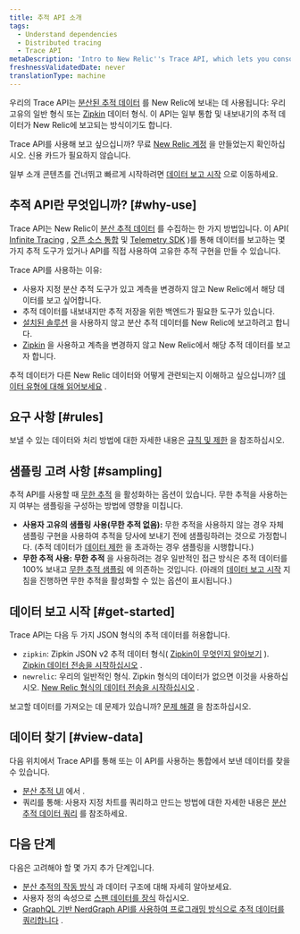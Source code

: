 ```yaml
---
title: 추적 API 소개
tags:
  - Understand dependencies
  - Distributed tracing
  - Trace API
metaDescription: 'Intro to New Relic''s Trace API, which lets you consolidate multiple sources of distributed tracing data in New Relic.'
freshnessValidatedDate: never
translationType: machine
---
```


우리의 Trace API는 [분산된 추적 데이터](/docs/understand-dependencies/distributed-tracing/get-started/introduction-distributed-tracing#definition) 를 New Relic에 보내는 데 사용됩니다: 우리 고유의 일반 형식 또는 [Zipkin](https://zipkin.io/) 데이터 형식. 이 API는 일부 통합 및 내보내기의 추적 데이터가 New Relic에 보고되는 방식이기도 합니다.

Trace API를 사용해 보고 싶으십니까? 무료 [New Relic 계정](https://newrelic.com/signup) 을 만들었는지 확인하십시오. 신용 카드가 필요하지 않습니다.

일부 소개 콘텐츠를 건너뛰고 빠르게 시작하려면 [데이터 보고 시작](#get-started) 으로 이동하세요.

## 추적 API란 무엇입니까? [#why-use]

Trace API는 New Relic이 [분산 추적 데이터](/docs/understand-dependencies/distributed-tracing/get-started/introduction-distributed-tracing) 를 수집하는 한 가지 방법입니다. 이 API( [Infinite Tracing](/docs/understand-dependencies/distributed-tracing/infinite-tracing/introduction-infinite-tracing) , [오픈 소스 통합](/docs/data-ingest-apis/get-data-new-relic/new-relic-sdks/telemetry-sdks-send-custom-telemetry-data-new-relic#external-data) 및 [Telemetry SDK](/docs/telemetry-sdks-send-custom-telemetry-data-new-relic) )를 통해 데이터를 보고하는 몇 가지 추적 도구가 있거나 API를 직접 사용하여 고유한 추적 구현을 만들 수 있습니다.

Trace API를 사용하는 이유:

* 사용자 지정 분산 추적 도구가 있고 계측을 변경하지 않고 New Relic에서 해당 데이터를 보고 싶어합니다.
* 추적 데이터를 내보내지만 추적 저장을 위한 백엔드가 필요한 도구가 있습니다.
* [설치된 솔루션](/docs/understand-dependencies/distributed-tracing/enable-configure/enable-distributed-tracing) 을 사용하지 않고 분산 추적 데이터를 New Relic에 보고하려고 합니다.
* [Zipkin](https://zipkin.io/) 을 사용하고 계측을 변경하지 않고 New Relic에서 해당 추적 데이터를 보고자 합니다.

추적 데이터가 다른 New Relic 데이터와 어떻게 관련되는지 이해하고 싶으십니까? [데이터 유형에 대해 읽어보세요](/docs/using-new-relic/data/understand-data/new-relic-data-types) .

## 요구 사항 [#rules]

보낼 수 있는 데이터와 처리 방법에 대한 자세한 내용은 [규칙 및 제한](/docs/apm/distributed-tracing/trace-api/trace-api-endpoint-requirements-limits) 을 참조하십시오.

## 샘플링 고려 사항 [#sampling]

추적 API를 사용할 때 [무한 추적](/docs/understand-dependencies/distributed-tracing/infinite-tracing/introduction-infinite-tracing) 을 활성화하는 옵션이 있습니다. 무한 추적을 사용하는지 여부는 샘플링을 구성하는 방법에 영향을 미칩니다.

* **사용자 고유의 샘플링 사용(무한 추적 없음):** 무한 추적을 사용하지 않는 경우 자체 샘플링 구현을 사용하여 추적을 당사에 보내기 전에 샘플링하려는 것으로 가정합니다. (추적 데이터가 [데이터 제한](/docs/understand-dependencies/distributed-tracing/trace-api/trace-api-general-requirements-limits) 을 초과하는 경우 샘플링을 시행합니다.)
* **무한 추적 사용: 무한 추적** 을 사용하려는 경우 일반적인 접근 방식은 추적 데이터를 100% 보내고 [무한 추적 샘플링](/docs/understand-dependencies/distributed-tracing/get-started/how-new-relic-distributed-tracing-works#tail-based) 에 의존하는 것입니다. (아래의 [데이터 보고 시작](#get-started) 지침을 진행하면 무한 추적을 활성화할 수 있는 옵션이 표시됩니다.)

## 데이터 보고 시작 [#get-started]

Trace API는 다음 두 가지 JSON 형식의 추적 데이터를 허용합니다.

* `zipkin`: Zipkin JSON v2 추적 데이터 형식( [Zipkin이 무엇인지 알아보기](https://zipkin.io) ). [Zipkin 데이터 전송을 시작하십시오](/docs/apm/distributed-tracing/trace-api/report-zipkin-format-traces-trace-api) .
* `newrelic`: 우리의 일반적인 형식. Zipkin 형식의 데이터가 없으면 이것을 사용하십시오. [New Relic 형식의 데이터 전송을 시작하십시오](/docs/apm/distributed-tracing/trace-api/report-new-relic-format-traces-trace-api) .

보고할 데이터를 가져오는 데 문제가 있습니까? [문제 해결](/docs/apm/distributed-tracing/trace-api/troubleshooting-missing-trace-api-data) 을 참조하십시오.

## 데이터 찾기 [#view-data]

다음 위치에서 Trace API를 통해 또는 이 API를 사용하는 통합에서 보낸 데이터를 찾을 수 있습니다.

* [분산 추적 UI](/docs/understand-dependencies/distributed-tracing/ui-data/additional-distributed-tracing-features-new-relic-one#find-data) 에서 .
* 쿼리를 통해: 사용자 지정 차트를 쿼리하고 만드는 방법에 대한 자세한 내용은 [분산 추적 데이터 쿼리](/docs/understand-dependencies/distributed-tracing/ui-data/query-distributed-trace-data) 를 참조하세요.

## 다음 단계

다음은 고려해야 할 몇 가지 추가 단계입니다.

* [분산 추적의 작동 방식](/docs/understand-dependencies/distributed-tracing/get-started/how-new-relic-distributed-tracing-works) 과 데이터 구조에 대해 자세히 알아보세요.
* 사용자 정의 속성으로 [스팬 데이터를 장식](/docs/understand-dependencies/distributed-tracing/trace-api/trace-api-decorate-spans-attributes) 하십시오.
* [GraphQL 기반 NerdGraph API를 사용하여 프로그래밍 방식으로 추적 데이터를 쿼리합니다](/docs/apis/graphql-api/tutorials/query-distributed-trace-data-using-graphql-api) .